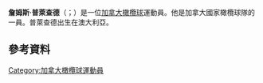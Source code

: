 {{blpunsourced|time=2015-11-21T16:26:32+00:00}}
{{expand|time=2015-11-21T16:26:32+00:00}}
'''詹姆斯·普萊查德'''（{{lang-en|James Pritchard}}；{{bd|1979年|7月21日}}）是一位[[加拿大|加拿大]][[橄欖球|橄欖球]]運動員。他是加拿大國家橄欖球隊的一員。普萊查德出生在澳大利亞。
==參考資料==
{{Reflist}}
[[Category:加拿大橄欖球運動員|Category:加拿大橄欖球運動員]]